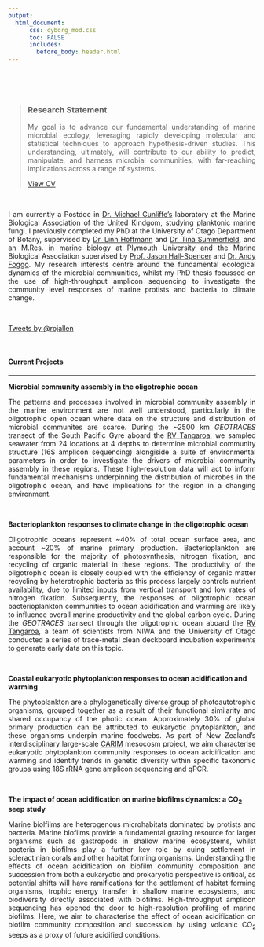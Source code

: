 ```yaml
---
output:
  html_document:
      css: cyborg_mod.css
      toc: FALSE
      includes: 
        before_body: header.html
---
```

<p>&nbsp;</p>

<div class="mycontent">
</center>

<p>&nbsp;</p>


<blockquote>
  <h3>Research Statement</h3>
  <p style="text-align:justify">My goal is to advance our fundamental understanding of marine microbial ecology, leveraging rapidly developing molecular and statistical techniques to approach hypothesis-driven studies. This understanding, ultimately, will contribute to our ability to predict, manipulate, and harness microbial communities, with far-reaching implications across a range of systems. </p>
  <p><a href="cv.html" class="btn btn-primary">View CV</a></p>
</blockquote>

<p>&nbsp;</p>

<p style="text-align:justify">
I am currently a Postdoc in [Dr. Michael Cunliffe's](https://www.mba.ac.uk/fellows/cunliffe-group) laboratory at the Marine Biological Association of the United Kindgom, studying planktonic marine fungi. I previously completed my PhD at the University of Otago Department of Botany, supervised by [Dr. Linn Hoffmann](https://www.researchgate.net/profile/Linn_Hoffmann) and [Dr. Tina Summerfield](https://www.researchgate.net/profile/Tina_Summerfield), and an M.Res. in marine biology at Plymouth University and the Marine Biological Association supervised by [Prof. Jason Hall-Spencer](https://www.researchgate.net/profile/Jason_Hall-Spencer) and [Dr. Andy Foggo](https://www.researchgate.net/profile/Andrew_Foggo). My research interests centre around the fundamental ecological dynamics of the microbial communities, whilst my PhD thesis focussed on the use of high-throughput amplicon sequencing to investigate the community level responses of marine protists and bacteria to climate change. 
</p>

<p>&nbsp;</p>

<a class="twitter-timeline"
   href="https://twitter.com/rojallen"
   data-width="300"
   data-height="300"
   data-chrome="nofooter noscrollbar noborders transparent"
   data-theme="dark"
   data-tweet-limit="2">Tweets by @rojallen</a>
<script async src="https://platform.twitter.com/widgets.js" charset="utf-8"></script>
<p>&nbsp;</p>

#### Current Projects   
***

<b>Microbial community assembly in the oligotrophic ocean</b>

<p style="text-align:justify">
The patterns and processes involved in microbial community assembly in the marine environment are not well understood, particularly in the oligotrophic open ocean where data on the structure and distribution of microbial communites are scarce. During the ~2500 km *GEOTRACES* transect of the South Pacific Gyre aboard the [RV Tangaroa](https://www.niwa.co.nz/services/vessels/niwa-vessels/rv-tangaroa), we sampled seawater from 24 locations at 4 depths to determine microbial community structure (16S amplicon sequencing) alongiside a suite of environmental parameters in order to investigate the drivers of microbial community assembly in these regions. These high-resolution data will act to inform fundamental mechanisms underpinning the distribution of microbes in the oligotrophic ocean, and have implications for the region in a changing environment. 
</p>

<p>&nbsp;</p>

<b>Bacterioplankton responses to climate change in the oligotrophic ocean</b>

<p style="text-align:justify">
Oligotrophic oceans represent ~40% of total ocean surface area, and account ~20% of marine primary production. Bacterioplankton are responsible for the majority of photosynthesis, nitrogen fixation, and recycling of organic material in these regions. The productivity of the oligotrophic ocean is closely coupled with the efficiency of organic matter recycling by heterotrophic bacteria as this process largely controls nutrient availability, due to limited inputs from vertical transport and low rates of nitrogen fixation.  Subsequently, the responses of oligotrophic ocean bacterioplankton communities to ocean acidification and warming are likely to influence overall marine productivity and the global carbon cycle. During the *GEOTRACES* transect through the oligotrophic ocean aboard the [RV Tangaroa](https://www.niwa.co.nz/services/vessels/niwa-vessels/rv-tangaroa), a team of scientists from NIWA and the University of Otago conducted a series of trace-metal clean deckboard incubation experiments to generate early data on this topic. 
</p>

<p>&nbsp;</p>

<b>Coastal eukaryotic phytoplankton responses to ocean acidification and warming</b>

<p style="text-align:justify">
The phytoplankton are a phylogenetically diverse group of photoautotrophic organisms, grouped together as a result of their functional similarity and shared occupancy of the photic ocean. Approximately 30% of global primary production can be attributed to eukaryotic phytoplankton, and these organisms underpin marine foodwebs. As part of New Zealand's interdisciplinary large-scale [CARIM](http://www.carim.nz) mesocosm project, we aim characterise eukaryotic phytoplankton community responses to ocean acidification and warming and identify trends in genetic diversity within specific taxonomic groups using 18S rRNA gene amplicon sequencing and qPCR. 
</p>

<p>&nbsp;</p>

<b>The impact of ocean acidification on marine biofilms dynamics: a CO<sub>2</sub> seep study</b>

<p style="text-align:justify">
Marine biolfilms are heterogenous microhabitats dominated by protists and bacteria. Marine biofilms provide a fundamental grazing resource for larger organisms such as gastropods in shallow marine ecosystems, whilst bacteria in biofilms play a further key role by cuing settlement in scleractinian corals and other habitat forming organisms. Understanding the effects of ocean acidification on biofilm community composition and succession from both a eukaryotic and prokaryotic perspective is critical, as potential shifts will have ramifications for the settlement of habitat forming organisms, trophic energy transfer in shallow marine ecosystems, and biodiversity directly associated with biofilms. High-throughput amplicon sequencing has opened the door to high-resolution profiling of marine biofilms. Here, we aim to characterise the effect of ocean acidification on biofilm community composition and succession by using volcanic CO<sub>2</sub> seeps as a proxy of future acidified conditions. 
</p>

<p>&nbsp;</p>
</div>
